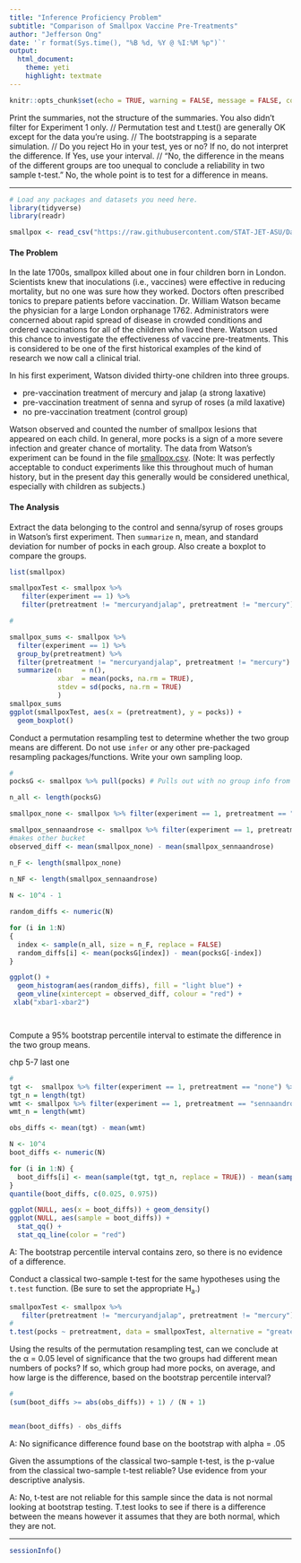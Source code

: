 ```yaml
---
title: "Inference Proficiency Problem"
subtitle: "Comparison of Smallpox Vaccine Pre-Treatments"
author: "Jefferson Ong"
date: '`r format(Sys.time(), "%B %d, %Y @ %I:%M %p")`'
output: 
  html_document: 
    theme: yeti
    highlight: textmate
---
```


```r
knitr::opts_chunk$set(echo = TRUE, warning = FALSE, message = FALSE, comment = "")
```

Print the summaries, not the structure of the summaries. You also didn't filter for Experiment 1 only. // Permutation test and t.test() are generally OK except for the data you're using. // The bootstrapping is a separate simulation. // Do you reject Ho in your test, yes or no? If no, do not interpret the difference. If Yes, use your interval. // "No, the difference in the means of the different groups are too unequal to conclude a reliability in two sample t-test." No, the whole point is to test for a difference in means. 

***
```r
# Load any packages and datasets you need here.
library(tidyverse)
library(readr)

smallpox <- read_csv("https://raw.githubusercontent.com/STAT-JET-ASU/Datasets/master/Instructor/smallpox.csv")
```

#### The Problem

In the late 1700s, smallpox killed about one in four children born in London. Scientists knew that inoculations (i.e., vaccines) were effective in reducing mortality, but no one was sure how they worked. Doctors often prescribed tonics to prepare patients before vaccination. Dr. William Watson became the physician for a large London orphanage 1762. Administrators were concerned about rapid spread of disease in crowded conditions and ordered vaccinations for all of the children who lived there. Watson used this chance to investigate the effectiveness of vaccine pre-treatments. This is considered to be one of the first historical examples of the kind of research we now call a clinical trial. 

In his first experiment, Watson divided thirty-one children into three groups. 

* pre-vaccination treatment of mercury and jalap (a strong laxative)
* pre-vaccination treatment of senna and syrup of roses (a mild laxative)
* no pre-vaccination treatment (control group)

Watson observed and counted the number of smallpox lesions that appeared on each child. In general, more pocks is a sign of a more severe infection and greater chance of mortality. The data from Watson's experiment can be found in the file [smallpox.csv](https://raw.githubusercontent.com/STAT-JET-ASU/Datasets/master/Instructor/smallpox.csv). (Note: It was perfectly acceptable to conduct experiments like this throughout much of human history, but in the present day this generally would be considered unethical, especially with children as subjects.)


#### The Analysis

Extract the data belonging to the control and senna/syrup of roses groups in Watson's first experiment. Then `summarize` n, mean, and standard deviation for number of pocks in each group. Also create a boxplot to compare the groups. 


```r
list(smallpox)
```


```r
smallpoxTest <- smallpox %>%
   filter(experiment == 1) %>%
   filter(pretreatment != "mercuryandjalap", pretreatment != "mercury")

#

smallpox_sums <- smallpox %>%
  filter(experiment == 1) %>%
  group_by(pretreatment) %>%
  filter(pretreatment != "mercuryandjalap", pretreatment != "mercury") %>% 
  summarize(n     = n(),
            xbar  = mean(pocks, na.rm = TRUE),
            stdev = sd(pocks, na.rm = TRUE)
            )
smallpox_sums
ggplot(smallpoxTest, aes(x = (pretreatment), y = pocks)) +
  geom_boxplot()
```



Conduct a permutation resampling test to determine whether the two group means are different. Do not use `infer` or any other pre-packaged resampling packages/functions. Write your own sampling loop. 

```r
#
pocksG <- smallpox %>% pull(pocks) # Pulls out with no group info from the buckets. 

n_all <- length(pocksG)

smallpox_none <- smallpox %>% filter(experiment == 1, pretreatment == "none") %>% pull(pocks) #makes bucket

smallpox_sennaandrose <- smallpox %>% filter(experiment == 1, pretreatment == "sennaandrose") %>% pull(pocks) 
#makes other bucket
observed_diff <- mean(smallpox_none) - mean(smallpox_sennaandrose)

n_F <- length(smallpox_none)
  
n_NF <- length(smallpox_sennaandrose)

N <- 10^4 - 1  

random_diffs <- numeric(N) 

for (i in 1:N)
{
  index <- sample(n_all, size = n_F, replace = FALSE) 
  random_diffs[i] <- mean(pocksG[index]) - mean(pocksG[-index])
}

ggplot() + 
  geom_histogram(aes(random_diffs), fill = "light blue") + 
  geom_vline(xintercept = observed_diff, colour = "red") +
 xlab("xbar1-xbar2")




```

Compute a 95% bootstrap percentile interval to estimate the difference in the two group means.

chp 5-7 last one

```r
#
tgt <-  smallpox %>% filter(experiment == 1, pretreatment == "none") %>% pull(pocks)
tgt_n = length(tgt)
wmt <- smallpox %>% filter(experiment == 1, pretreatment == "sennaandrose") %>% pull(pocks) 
wmt_n = length(wmt)

obs_diffs <- mean(tgt) - mean(wmt)

N <- 10^4
boot_diffs <- numeric(N)

for (i in 1:N) {
  boot_diffs[i] <- mean(sample(tgt, tgt_n, replace = TRUE)) - mean(sample(wmt, wmt_n, replace = TRUE))
}
quantile(boot_diffs, c(0.025, 0.975))

ggplot(NULL, aes(x = boot_diffs)) + geom_density()
ggplot(NULL, aes(sample = boot_diffs)) + 
  stat_qq() +
  stat_qq_line(color = "red")
```

A: The bootstrap percentile interval contains zero, so there is no evidence of a difference.

Conduct a classical two-sample t-test for the same hypotheses using the `t.test` function. (Be sure to set the appropriate H~a~.)

```r

smallpoxTest <- smallpox %>%
   filter(pretreatment != "mercuryandjalap", pretreatment != "mercury")
#
t.test(pocks ~ pretreatment, data = smallpoxTest, alternative = "greater")
```

Using the results of the permutation resampling test, can we conclude at the &alpha; = 0.05 level of significance that the two groups had different mean numbers of pocks? If so, which group had more pocks, on average, and how large is the difference, based on the bootstrap percentile interval?

```r
#
(sum(boot_diffs >= abs(obs_diffs)) + 1) / (N + 1)


mean(boot_diffs) - obs_diffs
```

A: No significance difference found base on the bootstrap with alpha = .05

Given the assumptions of the classical two-sample t-test, is the p-value from the classical two-sample t-test reliable? Use evidence from your descriptive analysis.


A: No, t-test are not reliable for this sample since the data is not normal looking at bootstrap testing. T.test looks to see if there is a difference between the means however it assumes that they are both normal, which they are not. 


***
```r
sessionInfo()
```
